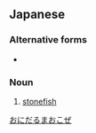 ==Japanese==
{{ja-kanjitab}}

===Alternative forms===
* {{l|ja|鬼達磨虎魚}}

===Noun===
{{ja-noun|オニダルマオコゼ}}

# [[stonefish]]

[[Category:ja:Fish|おにだるまおこぜ]]